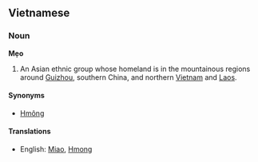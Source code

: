 ==Vietnamese==
===Noun===
'''Mẹo'''

# An Asian ethnic group whose homeland is in the mountainous regions around [[Guizhou]], southern China, and northern [[Vietnam]] and [[Laos]].

====Synonyms====
*[[Hmông]]

====Translations====
*English: [[Miao]], [[Hmong]]